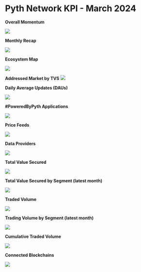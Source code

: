 # Pyth Network KPI - March 2024

**Overall Momentum**

![](../../../../images/kpi/february-24/pyth-momentum-mar-24.jpg)

**Monthly Recap**

![](../../../../images/kpi/march-24/pyth-mar-24.jpg)

**Ecosystem Map**

![](../../../../images/kpi/march-24/pyth-ecosystem-mar-24.jpg)

**Addressed Market by TVS**
![](../../../../images/kpi/february-24/pyth-tvs-l1-l2-mar-24.jpg)

**Daily Average Updates (DAUs)**

![](../../../../images/kpi/march-24/mar-24-daily-average-updates.jpg)

**#PoweredByPyth Applications**

![](../../../../images/kpi/march-24/mar-24-apps-integrations.jpg)

**Price Feeds**

![](../../../../images/kpi/march-24/mar-24-price-feeds.jpg)

**Data Providers**

![](../../../../images/kpi/march-24/mar-24-data-providers.jpg)

**Total Value Secured**

![](../../../../images/kpi/march-24/mar-24-all-chain-tvs.jpg)

**Total Value Secured by Segment (latest month)**

![](../../../../images/kpi/march-24/mar-24-dapps-tvs.jpg)

**Traded Volume**

![](../../../../images/kpi/march-24/mar-24-all-chain-volume.jpg)

**Trading Volume by Segment (latest month)**

![](../../../../images/kpi/march-24/mar-24-trading-volume.jpg)

**Cumulative Traded Volume**

![](../../../../images/kpi/march-24/mar-24-traded-volume.jpg)

**Connected Blockchains**

![](../../../../images/kpi/march-24/mar-24-connected-blockchains.jpg)
